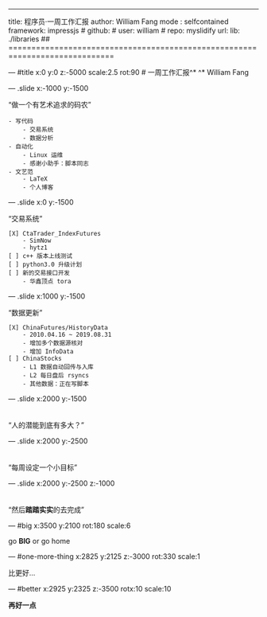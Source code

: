 ---
title: 程序员·一周工作汇报
author: William Fang
mode  : selfcontained
framework: impressjs
# github:
#   user: william
#   repo: myslidify
url:
  lib: ./libraries
## =============================================================================

--- #title x:0 y:0 z:-5000 scale:2.5 rot:90
# 一周工作汇报^*
<span class="footnote">^* William Fang</span>

--- .slide x:-1000 y:-1500

<q>做一个有艺术追求的码农</q>
    
    - 写代码
        - 交易系统
        - 数据分析
    - 自动化
        - Linux 运维
        - 感谢小助手：脚本同志
    - 文艺范
        - LaTeX
        - 个人博客

--- .slide x:0 y:-1500

<q>交易系统</q>
    
    [X] CtaTrader_IndexFutures
        - SimNow
        - hytz1
    [ ] c++ 版本上线测试
    [ ] python3.0 升级计划
    [ ] 新的交易接口开发
        - 华鑫顶点 tora


--- .slide x:1000 y:-1500

<q>数据更新</q>
    
    [X] ChinaFutures/HistoryData
        - 2010.04.16 ~ 2019.08.31
        - 增加多个数据源核对
        - 增加 InfoData
    [ ] ChinaStocks
        - L1 数据自动回传与入库
        - L2 每日盘后 rsyncs
        - 其他数据：正在写脚本 

--- .slide x:2000 y:-1500
<br/>
<br/>
<br/>
<q>人的潜能到底有多大？</q>

--- .slide x:2000 y:-2500
<br/>
<br/>
<br/>
<q>每周设定一个小目标</q>

--- .slide x:2000 y:-2500 z:-1000 
<br/>
<br/>
<br/>
<q>然后**踏踏实实**的去完成</q>

--- #big x:3500 y:2100 rot:180 scale:6

go <b>BIG</b> <span class="thoughts">or go home</span>

--- #one-more-thing x:2825 y:2125 z:-3000 rot:330 scale:1

比更好...

--- #better x:2925 y:2325 z:-3500 rotx:10 scale:10

<b>再好一点</b>
